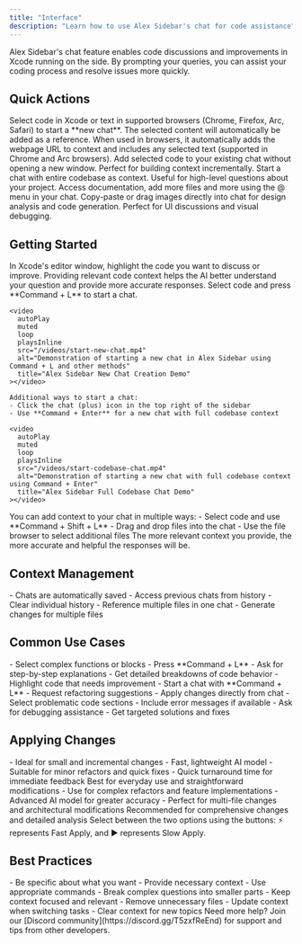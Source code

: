 ```yaml
---
title: "Interface"
description: "Learn how to use Alex Sidebar's chat for code assistance"
---
```


Alex Sidebar's chat feature enables code discussions and improvements in Xcode running on the side. By prompting your queries, you can assist your coding process and resolve issues more quickly.

## Quick Actions

<CardGroup cols={2}>
  <Card title="Command + L" icon="message-bot">
    Select code in Xcode or text in supported browsers (Chrome, Firefox, Arc, Safari) to start a **new chat**. The selected content will automatically be added as a reference.
  </Card>

  <Card title="Browser Integration" icon="globe">
    When used in browsers, it automatically adds the webpage URL to context and includes any selected text (supported in Chrome and Arc browsers).
  </Card>

  <Card title="Command + Shift + L" icon="plus">
    Add selected code to your existing chat without opening a new window. Perfect for building context incrementally.
  </Card>

  <Card title="Command + Enter" icon="code">
    Start a chat with entire codebase as context. Useful for high-level questions
    about your project.
  </Card>

  <Card title="@ Commands" icon="at" href="/commands">
    Access documentation, add more files and more using the @ menu in your chat.
  </Card>

  <Card title="Image Support" icon="image" href="/image-to-code">
    Copy-paste or drag images directly into chat for design analysis and code generation. Perfect for UI discussions and visual debugging.
  </Card>
</CardGroup>

## Getting Started

<Steps>
  <Step title="Select Code">
    In Xcode's editor window, highlight the code you want to discuss or improve.
    <Note>
      Providing relevant code context helps the AI better understand your
      question and provide more accurate responses.
    </Note>
  </Step>

  <Step title="Start Chat">
    Select code and press **Command + L** to start a chat.

    <video
      autoPlay
      muted
      loop
      playsInline
      src="/videos/start-new-chat.mp4"
      alt="Demonstration of starting a new chat in Alex Sidebar using Command + L and other methods"
      title="Alex Sidebar New Chat Creation Demo"
    ></video>

    Additional ways to start a chat:
    - Click the chat (plus) icon in the top right of the sidebar 
    - Use **Command + Enter** for a new chat with full codebase context

    <video
      autoPlay
      muted
      loop
      playsInline
      src="/videos/start-codebase-chat.mp4"
      alt="Demonstration of starting a new chat with full codebase context using Command + Enter"
      title="Alex Sidebar Full Codebase Chat Demo"
    ></video>
  </Step>

  <Step title="Add Context">
    You can add context to your chat in multiple ways: - Select code and use
    **Command + Shift + L** - Drag and drop files into the chat - Use the file
    browser to select additional files
    <Note>
      The more relevant context you provide, the more accurate and helpful the
      responses will be.
    </Note>
  </Step>
</Steps>

## Context Management

<CardGroup cols={2}>
  <Card title="History Management" icon="clock-rotate-left" href="/chat/history">
    - Chats are automatically saved
    - Access previous chats from history
    - Clear individual history
  </Card>

  <Card title="Multi-File Support" icon="folder-tree">
    - Reference multiple files in one chat
    - Generate changes for multiple files
  </Card>
</CardGroup>

## Common Use Cases

<AccordionGroup>
  <Accordion title="Code Understanding">
    - Select complex functions or blocks
    - Press **Command + L**
    - Ask for step-by-step explanations
    - Get detailed breakdowns of code behavior
  </Accordion>

  <Accordion title="Refactoring Assistance">
    - Highlight code that needs improvement
    - Start a chat with **Command + L**
    - Request refactoring suggestions
    - Apply changes directly from chat
</Accordion>

  <Accordion title="Bug Resolution">
    - Select problematic code sections
    - Include error messages if available
    - Ask for debugging assistance
    - Get targeted solutions and fixes
  </Accordion>
</AccordionGroup>

## Applying Changes

<CardGroup cols={2}>
  <Card title="Fast Apply" icon="bolt">
    - Ideal for small and incremental changes
    - Fast, lightweight AI model
    - Suitable for minor refactors and quick fixes
    - Quick turnaround time for immediate feedback
    <Note>
      Best for everyday use and straightforward modifications
    </Note>
  </Card>

  <Card title="Slow Apply" icon="play">
    - Use for complex refactors and feature implementations
    - Advanced AI model for greater accuracy
    - Perfect for multi-file changes and architectural modifications
    <Note>
      Recommended for comprehensive changes and detailed analysis
    </Note>
  </Card>
</CardGroup>
<Note>
  Select between the two options using the buttons: 
  <span class="icon-bolt">⚡</span> represents Fast Apply, and 
  <span class="icon-play">▶️</span> represents Slow Apply.
</Note>

## Best Practices

<CardGroup cols={2}>
  <Card title="Writing Effective Prompts" icon="pencil">
    - Be specific about what you want
    - Provide necessary context
    - Use appropriate commands
    - Break complex questions into smaller parts
  </Card>

  <Card title="Managing Context" icon="layer-group">
    - Keep context focused and relevant
    - Remove unnecessary files
    - Update context when switching tasks
    - Clear context for new topics
  </Card>
</CardGroup>

<Note>
  Need more help? Join our [Discord community](https://discord.gg/T5zxfReEnd)
  for support and tips from other developers.
</Note>

